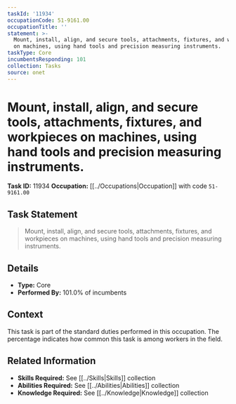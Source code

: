 ```yaml
---
taskId: '11934'
occupationCode: 51-9161.00
occupationTitle: ''
statement: >-
  Mount, install, align, and secure tools, attachments, fixtures, and workpieces
  on machines, using hand tools and precision measuring instruments.
taskType: Core
incumbentsResponding: 101
collection: Tasks
source: onet
---
```

# Mount, install, align, and secure tools, attachments, fixtures, and workpieces on machines, using hand tools and precision measuring instruments.

**Task ID:** 11934
**Occupation:** [[../Occupations|Occupation]] with code `51-9161.00`

## Task Statement

> Mount, install, align, and secure tools, attachments, fixtures, and workpieces on machines, using hand tools and precision measuring instruments.

## Details

- **Type:** Core
- **Performed By:** 101.0% of incumbents

## Context

This task is part of the standard duties performed in this occupation. The percentage indicates how common this task is among workers in the field.

## Related Information

- **Skills Required:** See [[../Skills|Skills]] collection
- **Abilities Required:** See [[../Abilities|Abilities]] collection
- **Knowledge Required:** See [[../Knowledge|Knowledge]] collection
